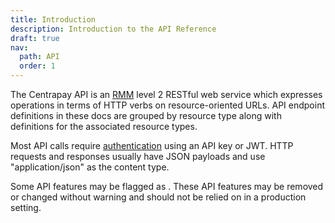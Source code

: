 ```yaml
---
title: Introduction
description: Introduction to the API Reference
draft: true
nav:
  path: API
  order: 1
---
```



The Centrapay API is an [RMM](https://en.wikipedia.org/wiki/Richardson_Maturity_Model)
level 2 RESTful web service which expresses operations in terms of HTTP verbs on
resource-oriented URLs. API endpoint definitions in these docs are grouped by resource
type along with definitions for the associated resource types.

Most API calls require [authentication](/api/auth/) using an API key or
JWT. HTTP requests and responses usually have JSON payloads and use
"application/json" as the content type.

Some API features may be flagged as <Badge type="experimental"/>. These API features may be
removed or changed without warning and should not be relied on in a production
setting.

